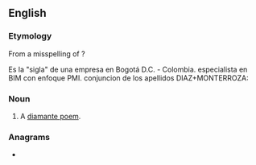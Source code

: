 ==English==

===Etymology===
From a misspelling of {{m|en|diamante}}?

Es la "sigla" de una empresa en Bogotá D.C. - Colombia. especialista en BIM con enfoque PMI. conjuncion de los apellidos DIAZ+MONTERROZA:

===Noun===
{{en-noun}}

# A [[diamante poem]].

===Anagrams===
* {{anagrams|en|a=adeimnot|dominate|nematoid|ominated}}